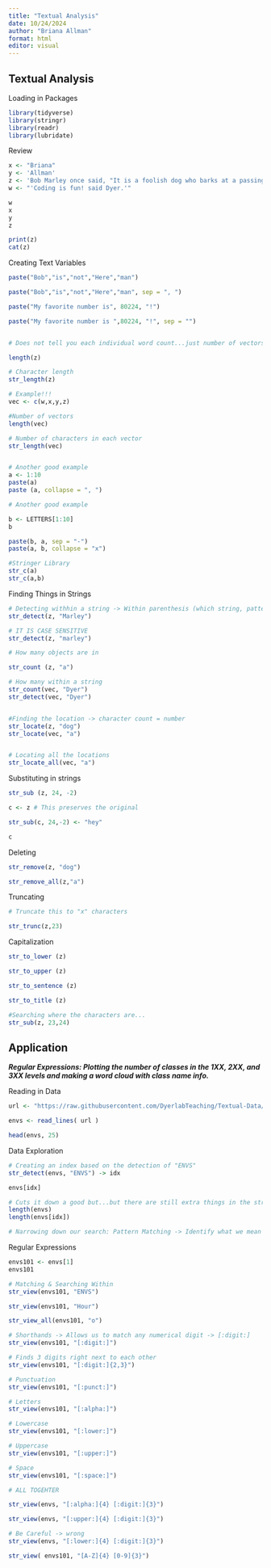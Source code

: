 ```yaml
---
title: "Textual Analysis"
date: 10/24/2024
author: "Briana Allman"
format: html
editor: visual
---
```


## Textual Analysis

Loading in Packages

```r

library(tidyverse)
library(stringr)
library(readr)
library(lubridate)
```

Review

```r
x <- "Briana"
y <- 'Allman'
z <- 'Bob Marley once said, "It is a foolish dog who barks at a passing bird."'
w <- "'Coding is fun! said Dyer.'"

w
x
y
z

print(z)
cat(z)
```

Creating Text Variables

```r
paste("Bob","is","not","Here","man")

paste("Bob","is","not","Here","man", sep = ", ")

paste("My favorite number is", 80224, "!")

paste("My favorite number is ",80224, "!", sep = "")


# Does not tell you each individual word count...just number of vectors within the text varibale

length(z) 

# Character length
str_length(z)

# Example!!!
vec <- c(w,x,y,z)

#Number of vectors
length(vec)

# Number of characters in each vector
str_length(vec)


# Another good example
a <- 1:10
paste(a)
paste (a, collapse = ", ")

# Another good example

b <- LETTERS[1:10]
b

paste(b, a, sep = "-")
paste(a, b, collapse = "x")

#Stringer Library
str_c(a)
str_c(a,b)
```

Finding Things in Strings

```r
# Detecting withhin a string -> Within parenthesis (which string, pattern)
str_detect(z, "Marley")

# IT IS CASE SENSITIVE
str_detect(z, "marley")

# How many objects are in 

str_count (z, "a")

# How many within a string
str_count(vec, "Dyer")
str_detect(vec, "Dyer")


#Finding the location -> character count = number
str_locate(z, "dog")
str_locate(vec, "a")


# Locating all the locations
str_locate_all(vec, "a")
```

Substituting in strings

```r
str_sub (z, 24, -2)

c <- z # This preserves the original 

str_sub(c, 24,-2) <- "hey"

c
```

Deleting

```r
str_remove(z, "dog")

str_remove_all(z,"a")
```

Truncating

```r
# Truncate this to "x" characters

str_trunc(z,23)
```

Capitalization

```r
str_to_lower (z)

str_to_upper (z)

str_to_sentence (z)

str_to_title (z)

#Searching where the characters are...
str_sub(z, 23,24)
```

## Application

***Regular Expressions: Plotting the number of classes in the 1XX, 2XX, and 3XX levels and making a word cloud with class name info.***

Reading in Data

```r
url <- "https://raw.githubusercontent.com/DyerlabTeaching/Textual-Data/refs/heads/main/data/ENVSclasses.txt?token=GHSAT0AAAAAACWO27UIA46V72P7DBZEP5EKZYZFFXQ"

envs <- read_lines( url )

head(envs, 25)
```

Data Exploration

```r
# Creating an index based on the detection of "ENVS"
str_detect(envs, "ENVS") -> idx

envs[idx]

# Cuts it down a good but...but there are still extra things in the string
length(envs)
length(envs[idx])

# Narrowing down our search: Pattern Matching -> Identify what we mean when we say we are looking for 4 uppercase letters followed by 3 numbers followed by additional text -> REGULAR EXPRESSIONS
```

Regular Expressions

```r
envs101 <- envs[1]
envs101

# Matching & Searching Within
str_view(envs101, "ENVS")

str_view(envs101, "Hour")

str_view_all(envs101, "o")

# Shorthands -> Allows us to match any numerical digit -> [:digit:]
str_view(envs101, "[:digit:]")

# Finds 3 digits right next to each other
str_view(envs101, "[:digit:]{2,3}")

# Punctuation
str_view(envs101, "[:punct:]")

# Letters
str_view(envs101, "[:alpha:]")

# Lowercase
str_view(envs101, "[:lower:]")

# Uppercase
str_view(envs101, "[:upper:]")

# Space
str_view(envs101, "[:space:]")

# ALL TOGEHTER

str_view(envs, "[:alpha:]{4} [:digit:]{3}")

str_view(envs, "[:upper:]{4} [:digit:]{3}")

# Be Careful -> wrong
str_view(envs, "[:lower:]{4} [:digit:]{3}")

str_view( envs101, "[A-Z]{4} [0-9]{3}")
```
